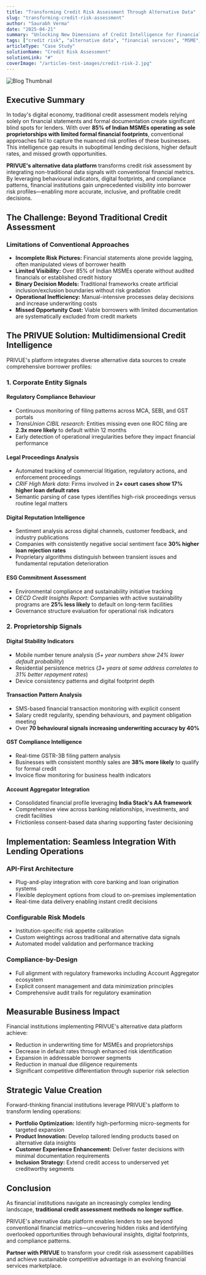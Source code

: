 ```yaml
---
title: "Transforming Credit Risk Assessment Through Alternative Data"
slug: "transforming-credit-risk-assessment"
author: "Saurabh Verma"
date: "2025-04-21"
summary: "Unlocking New Dimensions of Credit Intelligence for Financial Institutions"
tags: ["credit risk", "alternative data", "financial services", "MSME", "analytics"]
articleType: "Case Study"
solutionName: "Credit Risk Assessment"
solutionLink: "#"
coverImage: "/articles-test-images/credit-risk-2.jpg"
---
```


![Blog Thumbnail](/articles-test-images/credit-risk-2.jpg)

## Executive Summary  
In today's digital economy, traditional credit assessment models relying solely on financial statements and formal documentation create significant blind spots for lenders. With over **85% of Indian MSMEs operating as sole proprietorships with limited formal financial footprints**, conventional approaches fail to capture the nuanced risk profiles of these businesses.  
This intelligence gap results in suboptimal lending decisions, higher default rates, and missed growth opportunities.  

**PRIVUE's alternative data platform** transforms credit risk assessment by integrating non-traditional data signals with conventional financial metrics. By leveraging behavioural indicators, digital footprints, and compliance patterns, financial institutions gain unprecedented visibility into borrower risk profiles—enabling more accurate, inclusive, and profitable credit decisions.  


## The Challenge: Beyond Traditional Credit Assessment  

### Limitations of Conventional Approaches  
- **Incomplete Risk Pictures:** Financial statements alone provide lagging, often manipulated views of borrower health  
- **Limited Visibility:** Over 85% of Indian MSMEs operate without audited financials or established credit history  
- **Binary Decision Models:** Traditional frameworks create artificial inclusion/exclusion boundaries without risk gradation  
- **Operational Inefficiency:** Manual-intensive processes delay decisions and increase underwriting costs  
- **Missed Opportunity Cost:** Viable borrowers with limited documentation are systematically excluded from credit markets  


## The PRIVUE Solution: Multidimensional Credit Intelligence  

PRIVUE's platform integrates diverse alternative data sources to create comprehensive borrower profiles:  

### 1. Corporate Entity Signals  

#### Regulatory Compliance Behaviour  
- Continuous monitoring of filing patterns across MCA, SEBI, and GST portals  
- *TransUnion CIBIL research:* Entities missing even one ROC filing are **2.3x more likely** to default within 12 months  
- Early detection of operational irregularities before they impact financial performance  

#### Legal Proceedings Analysis  
- Automated tracking of commercial litigation, regulatory actions, and enforcement proceedings  
- *CRIF High Mark data:* Firms involved in **2+ court cases show 17% higher loan default rates**  
- Semantic parsing of case types identifies high-risk proceedings versus routine legal matters  

#### Digital Reputation Intelligence  
- Sentiment analysis across digital channels, customer feedback, and industry publications  
- Companies with consistently negative social sentiment face **30% higher loan rejection rates**  
- Proprietary algorithms distinguish between transient issues and fundamental reputation deterioration  

#### ESG Commitment Assessment  
- Environmental compliance and sustainability initiative tracking  
- *OECD Credit Insights Report:* Companies with active sustainability programs are **25% less likely** to default on long-term facilities  
- Governance structure evaluation for operational risk indicators  


### 2. Proprietorship Signals  

#### Digital Stability Indicators  
- Mobile number tenure analysis (*5+ year numbers show 24% lower default probability*)  
- Residential persistence metrics (*3+ years at same address correlates to 31% better repayment rates*)  
- Device consistency patterns and digital footprint depth  

#### Transaction Pattern Analysis  
- SMS-based financial transaction monitoring with explicit consent  
- Salary credit regularity, spending behaviours, and payment obligation meeting  
- Over **70 behavioural signals increasing underwriting accuracy by 40%**  

#### GST Compliance Intelligence  
- Real-time GSTR-3B filing pattern analysis  
- Businesses with consistent monthly sales are **38% more likely** to qualify for formal credit  
- Invoice flow monitoring for business health indicators  

#### Account Aggregator Integration  
- Consolidated financial profile leveraging **India Stack's AA framework**  
- Comprehensive view across banking relationships, investments, and credit facilities  
- Frictionless consent-based data sharing supporting faster decisioning  


## Implementation: Seamless Integration With Lending Operations  

### API-First Architecture  
- Plug-and-play integration with core banking and loan origination systems  
- Flexible deployment options from cloud to on-premises implementation  
- Real-time data delivery enabling instant credit decisions  

### Configurable Risk Models  
- Institution-specific risk appetite calibration  
- Custom weightings across traditional and alternative data signals  
- Automated model validation and performance tracking  

### Compliance-by-Design  
- Full alignment with regulatory frameworks including Account Aggregator ecosystem  
- Explicit consent management and data minimization principles  
- Comprehensive audit trails for regulatory examination  


## Measurable Business Impact  

Financial institutions implementing PRIVUE's alternative data platform achieve:  
- Reduction in underwriting time for MSMEs and proprietorships  
- Decrease in default rates through enhanced risk identification  
- Expansion in addressable borrower segments  
- Reduction in manual due diligence requirements  
- Significant competitive differentiation through superior risk selection  


## Strategic Value Creation  

Forward-thinking financial institutions leverage PRIVUE's platform to transform lending operations:  
- **Portfolio Optimization:** Identify high-performing micro-segments for targeted expansion  
- **Product Innovation:** Develop tailored lending products based on alternative data insights  
- **Customer Experience Enhancement:** Deliver faster decisions with minimal documentation requirements  
- **Inclusion Strategy:** Extend credit access to underserved yet creditworthy segments  


## Conclusion  

As financial institutions navigate an increasingly complex lending landscape, **traditional credit assessment methods no longer suffice.**  

PRIVUE's alternative data platform enables lenders to see beyond conventional financial metrics—uncovering hidden risks and identifying overlooked opportunities through behavioural insights, digital footprints, and compliance patterns.  

**Partner with PRIVUE** to transform your credit risk assessment capabilities and achieve sustainable competitive advantage in an evolving financial services marketplace.  
